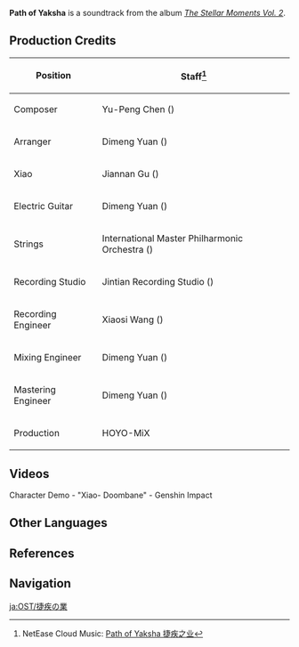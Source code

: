 {{Soundtrack Infobox
|title          =
|image          = The Stellar Moments Vol. 2.png
|album          = The Stellar Moments Vol. 2
|number         = 01
|featured       = GENSHIN CONCERT 2021 "Melodies of an Endless Journey" (CD)
|featured2      =
|featured3      =
|featured_disc  = B
|featured_disc2 =
|featured_disc3 =
|youtube_id     = hopQXbkXm94
|youtube_time   = 0
|spotify_id     = 6wzG4es0O7bPGYRBux4og0
|played_in      = Character Demo
|during         = [https://youtu.be/watch?v=sjozpa9DsZU Character Demo - "Xiao: Doombane"]
|domain         =
|previous       = 
|next           = Broker Betwixt Life and Death
}}
{{Description|Melodies flow through time, weaving together stellar moments.|[https://hoyolab.com/article/9078416 Melody of Dreamlike Wanderings]}}
'''Path of Yaksha''' is a soundtrack from the album ''[[The Stellar Moments Vol. 2]]''.

==Production Credits==
{| class="wikitable" style="text-align:left; height:0.5em"
! Position
! Staff<ref>NetEase Cloud Music: [https://music.163.com/#/song?id=1913532405 Path of Yaksha 捷疾之业]</ref>
|-
! Composer
| Yu-Peng Chen ({{zh|陈致逸}})
|-
! Arranger
| Dimeng Yuan ({{zh|苑迪萌}})
|-
! Xiao
| Jiannan Gu ({{zh|顾剑楠}})
|-
! Electric Guitar
| Dimeng Yuan ({{zh|苑迪萌}})
|-
! Strings
| International Master Philharmonic Orchestra ({{zh|国际首席爱乐乐团}})
|-
! Recording Studio
| Jintian Recording Studio ({{zh|金田录音棚}})
|-
! Recording Engineer
| Xiaosi Wang ({{zh|王小四}})
|-
! Mixing Engineer
| Dimeng Yuan ({{zh|苑迪萌}})
|-
! Mastering Engineer
| Dimeng Yuan ({{zh|苑迪萌}})
|-
! Production
| HOYO-MiX
|}

==Videos==
<gallery>
Character Demo - "Xiao- Doombane" - Genshin Impact
</gallery>
<!--
==Trivia==
-->
==Other Languages==
{{Other Languages
|en      = Path of Yaksha
|zhs     = 捷疾之业
|zhs_rm  = Jiéjí zhī Yè
|zht     = 捷疾之業
|zht_rm  = Jiéjí zhī Yè
|zh_tl   = Karma of Swiftness
|zh_note = The specific characters of {{zh|捷疾|jiéjí|quick, swift}} are notably used in the compound {{zh|捷疾鬼|jiéjí-guǐ|lit=swift demon}}, an alternate name for the {{w|yaksha}}s of Dharmic religions.
|ja      = 捷疾の業
|ja_rm   = Shoushitsu no Gou
|ja_tl   = Karma of Swiftness
|tr      = 
|it      = 
}}

==References==
{{Reflist}}

==Navigation==
{{Soundtrack Navbox|The Stellar Moments}}

[[ja:OST/捷疾の業]]